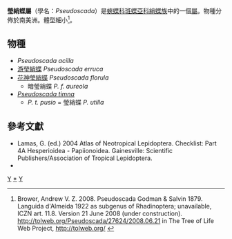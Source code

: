 {{NoteTA|G1=Butterfly}}
{{Automatic Taxobox
| taxon = Pseudoscada
| authority = Godman & Salvin, [1879]
| fossil_range = {{fossilrange|8|0|earliest=8}}<small>從新近紀[[中新世|中新世]]至今<ref name=e2015>Chazot, N., Willmott, K. R., Condamine, F. L., De‐Silva, D. L., Freitas, A. V., Lamas, G., ... & Mallet, J. (2016). Into the Andes: multiple independent colonizations drive montane diversity in the Neotropical clearwing butterflies Godyridina. Molecular Ecology, 25(22), 5765-5784. {{en}}</ref></small>
| image = Illustrations of new species of exotic butterflies Ithomia XIV.jpg
| image_caption = [[游瑩綃蝶|游瑩綃蝶]]（中上）<br />''Pseudoscada erruca''
| type_species = 瑩綃蝶<br />''Ithomia pusio''
| type_species_authority = Godman & Salvin, 1877
| subdivision_ranks = 物種
| subdivision = 共4種，詳見正文。
| synonyms =
* ''Languida'' <small>d'Almeida, 1922</small>
}}

'''瑩綃蝶屬'''（學名：''Pseudoscada''）是[[蛺蝶科|蛺蝶科]][[斑蝶亞科|斑蝶亞科]][[綃蝶族|綃蝶族]]中的一個[[屬_(生物)|屬]]。物種分佈於南美洲。體型細小<ref>Brower, Andrew V. Z. 2008. Pseudoscada Godman & Salvin 1879. Languida d'Almeida 1922 as subgenus of Rhadinoptera; unavailable, ICZN art. 11.8. Version 21 June 2008 (under construction). http://tolweb.org/Pseudoscada/27624/2008.06.21 {{Wayback|url=http://tolweb.org/Pseudoscada/27624/2008.06.21 |date=20200808185313 }} in The Tree of Life Web Project, http://tolweb.org/ {{Wayback|url=http://tolweb.org/ |date=20110515100516 }}</ref>。

== 物種 ==
* ''Pseudoscada acilla''
* [[游瑩綃蝶|游瑩綃蝶]] ''Pseudoscada erruca''
* [[花神瑩綃蝶|花神瑩綃蝶]] ''Pseudoscada florula''
** 暗瑩綃蝶 ''P. f. aureola''
* ''[[Pseudoscada_timna|Pseudoscada timna]]''
** ''P. t. pusio'' = 瑩綃蝶 ''P. utilla''

== 參考文獻 ==
{{reflist}}
* Lamas, G. (ed.) 2004 Atlas of Neotropical Lepidoptera. Checklist: Part 4A Hesperioidea - Papiionoidea. Gainesville: Scientific Publishers/Association of Tropical Lepidoptera.
* {{Cite book | author = 寿建新 周尧 李宇飞 | title = 世界蝴蝶分類名錄 | location = 中國 | publisher = 陝西科學技術出版社 | date = 2006-04-01 | ISBN = 9787536936768 | language= zh-hans }}

{{Commons category|Pseudoscada}}

{{斑蝶亞科}}
{{Taxonbar}}
[[Category:綃蝶族|Y]]
[[Category:瑩綃蝶屬|*]]
[[Category:_1879年描述的分类群|Y]]